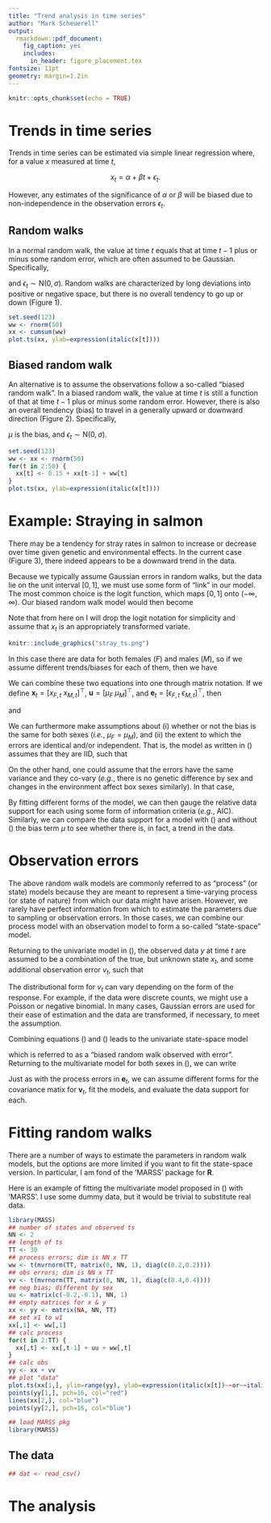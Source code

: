 ```yaml
---
title: "Trend analysis in time series"
author: "Mark Scheuerell"
output:
  rmarkdown::pdf_document:
    fig_caption: yes        
    includes:  
      in_header: figure_placement.tex
fontsize: 11pt
geometry: margin=1.2in
---
```


```r
knitr::opts_chunk$set(echo = TRUE)
```

# Trends in time series

Trends in time series can be estimated via simple linear regression where, for a value $x$ measured at time $t$,

$$
x_t = \alpha + \beta t + \epsilon_t.
$$

However, any estimates of the significance of $\alpha$ or $\beta$ will be biased due to non-independence in the observation errors $\epsilon_t$.

## Random walks

In a normal random walk, the value at time $t$ equals that at time $t-1$ plus or minus some random error, which are often assumed to be Gaussian. Specifically,

\begin{equation} \label{eqnRW}
x_t = x_{t-1} + \epsilon_t,
\end{equation}

and $\epsilon_t \sim \text{N}(0,\sigma)$. Random walks are characterized by long deviations into positive or negative space, but there is no overall tendency to go up or down (Figure 1).

\vspace{0.25in}

```r
set.seed(123)
ww <- rnorm(50)
xx <- cumsum(ww)
plot.ts(xx, ylab=expression(italic(x[t])))
```

## Biased random walk

An alternative is to assume the observations follow a so-called "biased random walk". In a biased random walk, the value at time $t$ is still a function of that at time $t-1$ plus or minus some random error. However, there is also an overall tendency (bias) to travel in a generally upward or downward direction (Figure 2). Specifically,

\begin{equation} \label{eqnBRW}
x_t = x_{t-1} + \mu + \epsilon_t,
\end{equation}

$\mu$ is the bias, and $\epsilon_t \sim \text{N}(0,\sigma)$.

\vspace{0.25in}

```r
set.seed(123)
ww <- xx <- rnorm(50)
for(t in 2:50) {
  xx[t] <- 0.15 + xx[t-1] + ww[t]
}
plot.ts(xx, ylab=expression(italic(x[t])))
```

# Example: Straying in salmon

There may be a tendency for stray rates in salmon to increase or decrease over time given genetic and environmental effects. In the current case (Figure 3), there indeed appears to be a downward trend in the data.

Because we typically assume Gaussian errors in random walks, but the data lie on the unit interval $[0,1]$, we must use some form of "link" in our model. The most common choice is the logit function, which maps $[0,1]$ onto $(-\infty, \infty)$. Our biased random walk model would then become

\begin{equation} \label{eqnLBRW}
\text{logit}(x_t) = \text{logit}(x_{t-1}) + \mu + \epsilon_t.
\end{equation}

Note that from here on I will drop the logit notation for simplicity and assume that $x_t$ is an appropriately transformed variate. 

```r
knitr::include_graphics("stray_ts.png")
```

In this case there are data for both females ($F$) and males ($M$), so if we assume different trends/biases for each of them, then we have

\begin{align} \label{eqnLBRWs}
x_{F,t} &= x_{F,t-1} + \mu_F + \epsilon_{F,t} \\
x_{M,t} &= x_{M,t-1} + \mu_M + \epsilon_{M,t}.
\end{align}

We can combine these two equations into one through matrix notation. If we define $\mathbf{x}_t = \left[x_{F,t} ~ x_{M,t}\right]^\top$, $\mathbf{u} = \left[\mu_F ~ \mu_M\right]^\top$, and $\mathbf{e}_t = \left[\epsilon_{F,t} ~ \epsilon_{M,t}\right]^\top$, then

\begin{equation} \label{eqnLBRWsM}
\mathbf{x}_t = \mathbf{x}_{t-1} + \mathbf{u}_t + \mathbf{e}_t
\end{equation}

and

\begin{equation} \label{eqnLBRWsE}
\mathbf{e}_t = \text{MVN}(\mathbf{0}, \mathbf{\Sigma}).
\end{equation}

We can furthermore make assumptions about (i) whether or not the bias is the same for both sexes (_i.e._, $\mu_F = \mu_M$), and (ii) the extent to which the errors are identical and/or independent. That is, the model as written in (\ref{eqnLBRWsE}) assumes that they are IID, such that

\begin{equation} \label{eqnSigma1}
\mathbf{\Sigma} = 
  \begin{bmatrix}
    \sigma_F & 0 \\
    0 & \sigma_M
  \end{bmatrix}.
\end{equation}

On the other hand, one could assume that the errors have the same variance and they co-vary (_e.g._, there is no genetic difference by sex and changes in the environment affect box sexes similarly). In that case,

\begin{equation} \label{eqnSigma2}
\mathbf{\Sigma} = 
  \begin{bmatrix}
    \sigma & \gamma \\
    \gamma & \sigma
  \end{bmatrix}.
\end{equation}

By fitting different forms of the model, we can then gauge the relative data support for each using some form of information criteria (_e.g._, AIC). Similarly, we can compare the data support for a model with (\ref{eqnBRW}) and without (\ref{eqnRW}) the bias term $\mu$ to see whether there is, in fact, a trend in the data.

# Observation errors

The above random walk models are commonly referred to as "process" (or state) models because they are meant to represent a time-varying process (or state of nature) from which our data might have arisen. However, we rarely have perfect information from which to estimate the parameters due to sampling or observation errors. In those cases, we can combine our process model with an observation model to form a so-called "state-space" model.

Returning to the univariate model in (\ref{eqnBRW}), the observed data $y$ at time $t$ are assumed to be a combination of the true, but unknown state $x_t$, and some additional observation error $v_t$, such that

\begin{equation} \label{eqnBRWobs}
y_t = x_y + v_t.
\end{equation}

The distributional form for $v_t$ can vary depending on the form of the response. For example, if the data were discrete counts, we might use a Poisson or negative binomial. In many cases, Gaussian errors are used for their ease of estimation and the data are transformed, if necessary, to meet the assumption.

Combining equations (\ref{eqnBRW}) and (\ref{eqnBRWobs}) leads to the univariate state-space model

\begin{equation} \label{ssm} 
\begin{gathered}
  x_t = x_{t-1} + \mu + \epsilon_t \\
  y_t = x_t + v_t,
\end{gathered}
\end{equation}

which is referred to as a "biased random walk observed with error". Returning to the multivariate model for both sexes in (\ref{eqnLBRWsM}), we can write

\begin{equation} \label{SSM}
  \begin{gathered}
    \mathbf{x}_t = \mathbf{x}_{t-1} + \mathbf{u} + \mathbf{e}_t\\
    \mathbf{y}_t = \mathbf{x}_t + \mathbf{v}_t.
  \end{gathered}
\end{equation}

Just as with the process errors in $\mathbf{e}_t$, we can assume different forms for the covariance matix for $\mathbf{v}_t$, fit the models, and evaluate the data support for each.

# Fitting random walks

There are a number of ways to estimate the parameters in random walk models, but the options are more limited if you want to fit the state-space version. In particular, I am fond of the 'MARSS' package\footnote{Full disclosure: I am also a coauthor of the package.} for __R__\footnote{See https://cran.r-project.org/web/packages/MARSS/index.html.}.

Here is an example of fitting the multivariate model proposed in (\ref{SSM}) with 'MARSS'. I use some dummy data, but it would be trivial to substitute real data. 

```r
library(MASS)
## number of states and observed ts
NN <- 2
## length of ts
TT <- 30
## process errors; dim is NN x TT
ww <- t(mvrnorm(TT, matrix(0, NN, 1), diag(c(0.2,0.2))))
## obs errors; dim is NN x TT
vv <- t(mvrnorm(TT, matrix(0, NN, 1), diag(c(0.4,0.4))))
## neg bias; different by sex
uu <- matrix(c(-0.2,-0.1), NN, 1)
## empty matrices for x & y
xx <- yy <- matrix(NA, NN, TT)
## set x1 to w1
xx[,1] <- ww[,1]
## calc process
for(t in 2:TT) {
  xx[,t] <- xx[,t-1] + uu + ww[,t]
}
## calc obs
yy <- xx + vv
## plot "data"
plot.ts(xx[1,], ylim=range(yy), ylab=expression(italic(x[t])~~or~~italic(y[t])), col="red")
points(yy[1,], pch=16, col="red")
lines(xx[2,], col="blue")
points(yy[2,], pch=16, col="blue")
```


```r
## load MARSS pkg
library(MARSS)
```


## The data

```r
## dat <- read_csv()
```


# The analysis

```r

```

